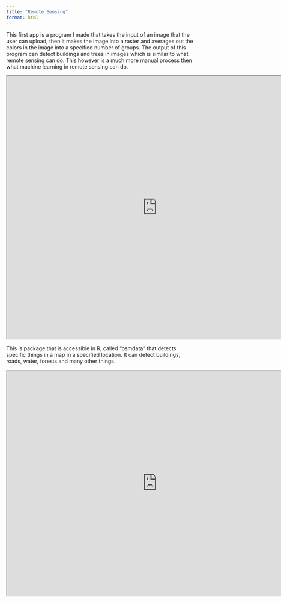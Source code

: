 ```yaml
---
title: "Remote Sensing"
format: html
---
```


This first app is a program I made that takes the input of an image that the user can upload, then it makes the image into a raster and averages out the colors in the image into a specified number of groups. The output of this program can detect buildings and trees in images which is similar to what remote sensing can do. This however is a much more manual process then what machine learning in remote sensing can do.

<iframe src="https://gwynyn.shinyapps.io/shinywebsite/" width="800" height="700">

</iframe>

This is package that is accessible in R, called "osmdata" that detects specific things in a map in a specified location. It can detect buildings, roads, water, forests and many other things.

<iframe src="https://gwynyn.shinyapps.io/OSMApp/" width="800" height="600">

</iframe>
